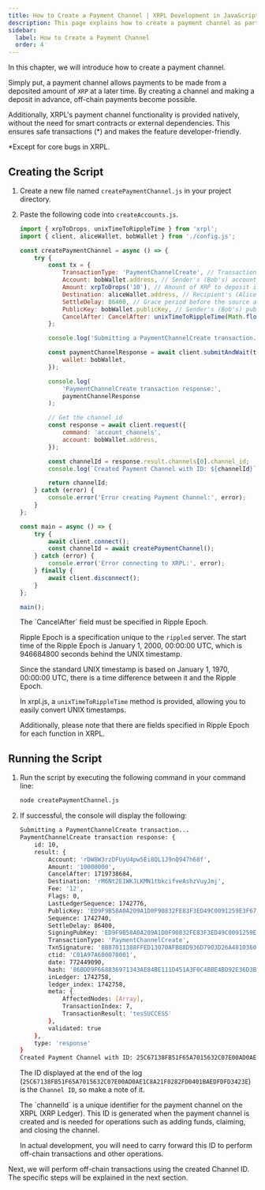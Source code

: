 ```yaml
---
title: How to Create a Payment Channel | XRPL Development in JavaScript - Level 4
description: This page explains how to create a payment channel as part of the XRPL Development in JavaScript - Level 4 curriculum.
sidebar:
  label: How to Create a Payment Channel
  order: 4
---
```



In this chapter, we will introduce how to create a payment channel.

Simply put, a payment channel allows payments to be made from a deposited amount of `XRP` at a later time. By creating a channel and making a deposit in advance, off-chain payments become possible.

Additionally, XRPL's payment channel functionality is provided natively, without the need for smart contracts or external dependencies. This ensures safe transactions (*) and makes the feature developer-friendly.

*Except for core bugs in XRPL.

## Creating the Script

<Steps>

1. Create a new file named `createPaymentChannel.js` in your project directory.
2. Paste the following code into `createAccounts.js`.

    ```javascript
    import { xrpToDrops, unixTimeToRippleTime } from 'xrpl';
    import { client, aliceWallet, bobWallet } from './config.js';

    const createPaymentChannel = async () => {
        try {
            const tx = {
                TransactionType: 'PaymentChannelCreate', // Transaction type: PaymentChannelCreate
                Account: bobWallet.address, // Sender's (Bob's) account address
                Amount: xrpToDrops('10'), // Amount of XRP to deposit in the channel (10 XRP here)
                Destination: aliceWallet.address, // Recipient's (Alice's) account address
                SettleDelay: 86400, // Grace period before the source address can close the channel if there is unclaimed XRP. Waiting time in seconds (1 day here)
                PublicKey: bobWallet.publicKey, // Sender's (Bob's) public key
                CancelAfter: CancelAfter: unixTimeToRippleTime(Math.floor(Date.now() / 1000) + 86400 * 7), // Seconds until the channel can be canceled (1 month here)
            };

            console.log('Submitting a PaymentChannelCreate transaction...');

            const paymentChannelResponse = await client.submitAndWait(tx, {
                wallet: bobWallet,
            });

            console.log(
                'PaymentChannelCreate transaction response:',
                paymentChannelResponse
            );

            // Get the channel_id
            const response = await client.request({
                command: 'account_channels',
                account: bobWallet.address,
            });

            const channelId = response.result.channels[0].channel_id;
            console.log(`Created Payment Channel with ID: ${channelId}`);

            return channelId;
        } catch (error) {
            console.error('Error creating Payment Channel:', error);
        }
    };

    const main = async () => {
        try {
            await client.connect();
            const channelId = await createPaymentChannel();
        } catch (error) {
            console.error('Error connecting to XRPL:', error);
        } finally {
            await client.disconnect();
        }
    };

    main();
    ```

    <Aside title="About Ripple Epoch">
    The `CancelAfter` field must be specified in Ripple Epoch.
    
    Ripple Epoch is a specification unique to the `rippled` server.
    The start time of the Ripple Epoch is January 1, 2000, 00:00:00 UTC, which is 946684800 seconds behind the UNIX timestamp.

    Since the standard UNIX timestamp is based on January 1, 1970, 00:00:00 UTC, there is a time difference between it and the Ripple Epoch.

    In xrpl.js, a `unixTimeToRippleTime` method is provided, allowing you to easily convert UNIX timestamps.

    Additionally, please note that there are fields specified in Ripple Epoch for each function in XRPL.
    </Aside>
</Steps>


## Running the Script

<Steps>

1. Run the script by executing the following command in your command line:

    ```bash
    node createPaymentChannel.js
    ```

2. If successful, the console will display the following:
    ```bash
    Submitting a PaymentChannelCreate transaction...
    PaymentChannelCreate transaction response: {
        id: 10,
        result: {
            Account: 'rDW8W3rzDFUyU4pw5Ei8QL1J9nQ947h68f',
            Amount: '10000000',
            CancelAfter: 1719738684,
            Destination: 'rM6Nt2E1WKJLKMN1tbkcifveAshzVuyJmj',
            Fee: '12',
            Flags: 0,
            LastLedgerSequence: 1742776,
            PublicKey: 'ED9F9B58A0A209A1D0F90832FE83F3ED49C0091259E3F67A2FCAA3D3EAAF718FFE',
            Sequence: 1742740,
            SettleDelay: 86400,
            SigningPubKey: 'ED9F9B58A0A209A1D0F90832FE83F3ED49C0091259E3F67A2FCAA3D3EAAF718FFE',
            TransactionType: 'PaymentChannelCreate',
            TxnSignature: '8B87011388FFED13070AFB88D936D7903D26A481036043ABD27BEC13CA5531610A667BCFE18B2F7090EB04E611EAFDC3DA0082C72937FCB9DB2EEDE6AA5F4602',
            ctid: 'C01A97A600070001',
            date: 772449090,
            hash: '860DD9F668836971343AE84BE111D451A3F0C4BBE4BD92E36D3BCAC5E2571BB4',
            inLedger: 1742758,
            ledger_index: 1742758,
            meta: {
                AffectedNodes: [Array],
                TransactionIndex: 7,
                TransactionResult: 'tesSUCCESS'
            },
            validated: true
        },
        type: 'response'
    }
    Created Payment Channel with ID: 25C67138FB51F65A7015632C07E00AD0AE1C8A21F0282FD0401BAEDFDFD3423E
    ```

    The ID displayed at the end of the log (`25C67138FB51F65A7015632C07E00AD0AE1C8A21F0282FD0401BAEDFDFD3423E`) is the `Channel ID`, so make a note of it.

    <Aside>
    The `channelId` is a unique identifier for the payment channel on the XRPL (XRP Ledger).
    This ID is generated when the payment channel is created and is needed for operations such as adding funds, claiming, and closing the channel.
    </Aside>

    In actual development, you will need to carry forward this ID to perform off-chain transactions and other operations.

</Steps>

Next, we will perform off-chain transactions using the created Channel ID. The specific steps will be explained in the next section.